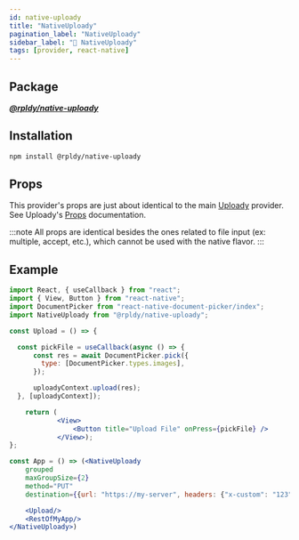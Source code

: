 ```yaml
---
id: native-uploady
title: "NativeUploady"
pagination_label: "NativeUploady"
sidebar_label: "🧰 NativeUploady"
tags: [provider, react-native]
---
```


## Package

**_[@rpldy/native-uploady](../../packages/rpldy-native-uploady)_**

## Installation

```bash npm2yarn
npm install @rpldy/native-uploady
```

## Props

This provider's props are just about identical to the main [Uploady](..) provider.
See Uploady's [Props](..#props) documentation.

:::note
All props are identical besides the ones related to file input (ex: multiple, accept, etc.), which cannot be used with the native flavor.
:::

## Example

```jsx
import React, { useCallback } from "react";
import { View, Button } from "react-native";
import DocumentPicker from "react-native-document-picker/index";
import NativeUploady from "@rpldy/native-uploady";

const Upload = () => {

  const pickFile = useCallback(async () => {
      const res = await DocumentPicker.pick({
        type: [DocumentPicker.types.images],
      });

      uploadyContext.upload(res);
  }, [uploadyContext]);

    return (
			<View>
				<Button title="Upload File" onPress={pickFile} />
			</View>);
};

const App = () => (<NativeUploady
    grouped
    maxGroupSize={2}
    method="PUT"
    destination={{url: "https://my-server", headers: {"x-custom": "123"}}}>

    <Upload/>
    <RestOfMyApp/>
</NativeUploady>)

```
